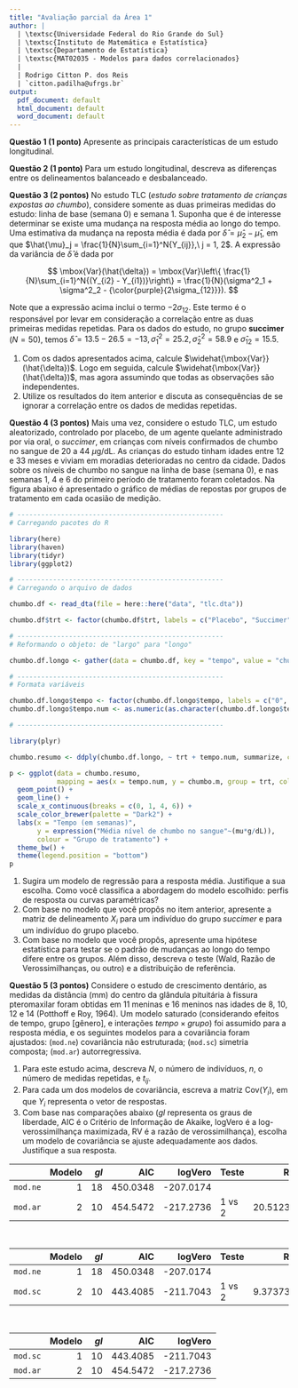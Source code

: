 ```yaml
---
title: "Avaliação parcial da Área 1"
author: |
  | \textsc{Universidade Federal do Rio Grande do Sul}
  | \textsc{Instituto de Matemática e Estatística}
  | \textsc{Departamento de Estatística}
  | \textsc{MAT02035 - Modelos para dados correlacionados}
  |
  | Rodrigo Citton P. dos Reis
  | `citton.padilha@ufrgs.br`
output:
  pdf_document: default
  html_document: default
  word_document: default
---
```


__Questão 1 (1 ponto)__ Apresente as principais características de um estudo longitudinal.

__Questão 2 (1 ponto)__ Para um estudo longitudinal, descreva as diferenças entre os delineamentos balanceado e desbalanceado.

__Questão 3 (2 pontos)__ No estudo TLC (_estudo sobre tratamento de crianças
expostas ao chumbo_), considere somente as duas primeiras medidas do estudo: linha de base (semana 0) e semana 1. Suponha que é de interesse determinar se existe uma mudança na resposta média ao longo do tempo. Uma estimativa da mudança na reposta média é dada por $\hat{\delta} = \hat{\mu}_2 - \hat{\mu}_1$, em que $\hat{\mu}_j = \frac{1}{N}\sum_{i=1}^N{Y_{ij}},\ j = 1, 2$. A expressão da variância de $\hat{\delta}$ é dada por 

$$
\mbox{Var}(\hat{\delta}) = \mbox{Var}\left\{ \frac{1}{N}\sum_{i=1}^N{(Y_{i2} - Y_{i1})}\right\} = \frac{1}{N}(\sigma^2_1 + \sigma^2_2 - {\color{purple}{2\sigma_{12}}}).
$$

Note que a expressão acima inclui o termo $-2\sigma_{12}$. Este termo é o responsável por levar em consideração a correlação entre as duas primeiras medidas repetidas. Para os dados do estudo, no grupo __succimer__ ($N = 50$), temos $\hat{\delta} = 13.5 - 26.5 = - 13, \hat{\sigma}^2_1 = 25.2, \hat{\sigma}^2_2 = 58.9$ e $\hat{\sigma}_{12} = 15.5$.

1. Com os dados apresentados acima, calcule $\widehat{\mbox{Var}}(\hat{\delta})$. Logo em seguida, calcule $\widehat{\mbox{Var}}(\hat{\delta})$, mas agora assumindo que todas as observações são independentes.
2. Utilize os resultados do item anterior e discuta as consequências de se ignorar a correlação entre os dados de medidas repetidas.

__Questão 4 (3 pontos)__ Mais uma vez, considere o estudo TLC, um estudo aleatorizado, controlado por placebo, de um agente quelante administrado por via oral, o _succimer_, em crianças com níveis confirmados de chumbo no sangue de 20 a 44 $\mu$g/dL. As crianças do estudo tinham idades entre 12 e 33 meses e viviam em moradias deterioradas no centro da cidade. Dados sobre os níveis de chumbo no sangue na linha de base (semana 0), e nas semanas 1, 4 e 6 do primeiro período de tratamento foram coletados. Na figura abaixo é apresentado o gráfico de médias de repostas por grupos de tratamento em cada ocasião de medição.

```r
# ----------------------------------------------------
# Carregando pacotes do R

library(here)
library(haven)
library(tidyr)
library(ggplot2)

# ----------------------------------------------------
# Carregando o arquivo de dados

chumbo.df <- read_dta(file = here::here("data", "tlc.dta"))

chumbo.df$trt <- factor(chumbo.df$trt, labels = c("Placebo", "Succimer"))

# ----------------------------------------------------
# Reformando o objeto: de "largo" para "longo"

chumbo.df.longo <- gather(data = chumbo.df, key = "tempo", value = "chumbo", -id, -trt)

# ----------------------------------------------------
# Formata variáveis

chumbo.df.longo$tempo <- factor(chumbo.df.longo$tempo, labels = c("0", "1", "4", "6"))
chumbo.df.longo$tempo.num <- as.numeric(as.character(chumbo.df.longo$tempo))

# ----------------------------------------------------

library(plyr)

chumbo.resumo <- ddply(chumbo.df.longo, ~ trt + tempo.num, summarize, chumbo.m = mean(chumbo))

p <- ggplot(data = chumbo.resumo,
            mapping = aes(x = tempo.num, y = chumbo.m, group = trt, colour = trt)) +
  geom_point() +
  geom_line() +
  scale_x_continuous(breaks = c(0, 1, 4, 6)) +
  scale_color_brewer(palette = "Dark2") +
  labs(x = "Tempo (em semanas)",
       y = expression("Média nível de chumbo no sangue"~(mu*g/dL)),
       colour = "Grupo de tratamento") +
  theme_bw() +
  theme(legend.position = "bottom")
p
```

1. Sugira um modelo de regressão para a resposta média. Justifique a sua escolha. Como você classifica a abordagem do modelo escolhido: perfis de resposta ou curvas paramétricas?
2. Com base no modelo que você propôs no item anterior, apresente a matriz de delineamento $X_i$ para um indivíduo do grupo _succimer_ e para um indivíduo do grupo placebo.
3. Com base no modelo que você propôs, apresente uma hipótese estatística para testar se o padrão de mudanças ao longo do tempo difere entre os grupos. Além disso, descreva o teste (Wald, Razão de Verossimilhanças, ou outro) e a distribuição de referência.

__Questão 5 (3 pontos)__ Considere o estudo de crescimento dentário, as medidas da distância (mm) do centro da glândula pituitária à fissura pteromaxilar foram obtidas em 11 meninas e 16 meninos nas idades de 8, 10, 12 e 14 (Potthoff e Roy, 1964). Um modelo saturado (considerando efeitos de tempo, grupo [gênero], e interações $tempo \times grupo$) foi assumido para a resposta média, e os seguintes modelos para a covariância foram ajustados: (`mod.ne`) covariância não estruturada;  (`mod.sc`) simetria composta; (`mod.ar`) autorregressiva.

1. Para este estudo acima, descreva $N$, o número de indivíduos, $n$, o número de medidas repetidas, e $t_{ij}$.
2. Para cada um dos modelos de covariância, escreva a matriz $\mbox{Cov}(Y_i)$, em que $Y_i$ representa o vetor de respostas.
3. Com base nas comparações abaixo ($gl$ representa os graus de liberdade, AIC é o Critério de Informação de Akaike, logVero é a log-verossimilhança maximizada, RV é a razão de verossimilhança), escolha um modelo de covariância se ajuste adequadamente aos dados. Justifique a sua resposta.

|       | Modelo| $gl$|      AIC|    logVero|Teste   |  RV|   Valor $p$|
|:------|-----:|--:|--------:|---------:|:------|--------:|--------:|
|`mod.ne` |     1| 18| 450.0348| -207.0174|       |       |       |
|`mod.ar` |     2| 10| 454.5472| -217.2736|1 vs 2 | 20.51237| 0.0086|

\

|       | Modelo| $gl$|      AIC|    logVero|Teste   |  RV|   Valor $p$|
|:------|-----:|--:|--------:|---------:|:------|--------:|---------:|
|`mod.ne` |     1| 18| 450.0348| -207.0174|       |       |        |
|`mod.sc` |     2| 10| 443.4085| -211.7043|1 vs 2 | 9.373732| 0.3118|

\

|       | Modelo| $gl$|      AIC|    logVero|
|:------|-----:|--:|--------:|---------:|
|`mod.sc` |     1| 10| 443.4085| -211.7043|
|`mod.ar` |     2| 10| 454.5472| -217.2736|
